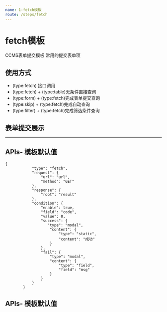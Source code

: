 ```yaml
---
name: 1-fetch模板
route: /steps/fetch
---
```


# fetch模板
CCMS表单提交模板
常用的提交表单项 <br/>

## 使用方式
- (type:fetch) 接口调用
- (type:fetch) + (type:table)无条件直接查询
- (type:form) + (type:fetch)完成表单提交查询
- (type:skip) + (type:fetch)完成自动查询
- (type:filter) + (type:fetch)完成筛选条件查询



## 表单提交展示

*****

## APIs- 模板默认值

```
{
            "type": "fetch",
            "request": {
                "url": "url",
                "method": "GET"
            },
            "response": {
                "root": "result"
            },
            "condition": {
                "enable": true,
                "field": "code",
                "value": 0,
                "success": {
                   "type": "modal",
                    "content": {
                        "type": "static",
                        "content": "成功"
                    }
                },
                "fail": {
                    "type": "modal",
                    "content": {
                        "type": "field",
                        "field": "msg"
                    }
                }
            }
        }
```
## APIs- 模板默认值

 <Props of={PropsType} />
